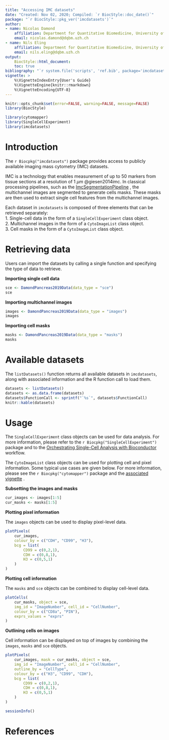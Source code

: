 ```yaml
---
title: "Accessing IMC datasets"
date: "Created: Nov 02, 2020; Compiled: `r BiocStyle::doc_date()`"
package: "`r BiocStyle::pkg_ver('imcdatasets')`"
author:
- name: Nicolas Damond
    affiliation: Department for Quantitative Biomedicine, University of Zurich
    email: nicolas.damond@dqbm.uzh.ch
- name: Nils Eling
    affiliation: Department for Quantitative Biomedicine, University of Zurich
    email: nils.eling@dqbm.uzh.ch
output:
    BiocStyle::html_document:
    toc: true
bibliography: "`r system.file('scripts', 'ref.bib', package='imcdatasets')`"
vignette: >
    %\VignetteIndexEntry{User's Guide}
    %\VignetteEngine{knitr::rmarkdown}
    %\VignetteEncoding{UTF-8}
---
```


```r
knitr::opts_chunk$set(error=FALSE, warning=FALSE, message=FALSE)
library(BiocStyle)
```

```r
library(cytomapper)
library(SingleCellExperiment)
library(imcdatasets)
```

# Introduction

The `r Biocpkg("imcdatasets")` package provides access to publicly available
imaging mass cytometry (IMC) datasets.

IMC is a technology that enables measurement of up to 50 markers from tissue 
sections at a resolution of 1 $\mu m$ @giesen2014imc. In classical processing 
pipelines, such as the [ImcSegmentationPipeline](https://github.com/BodenmillerGroup/ImcSegmentationPipeline)
, the multichannel images are segmented to generate cells masks. These masks are
then used to extract single cell features from the multichannel images.  

Each dataset in `imcdatasets` is composed of three elements that can be 
retrieved separately:  
1. Single-cell data in the form of a `SingleCellExperiment` class object.  
2. Multichannel images in the form of a `CytoImageList` class object.  
3. Cell masks in the form of a `CytoImageList` class object.  

# Retrieving data

Users can import the datasets by calling a single function and specifying the 
type of data to retrieve.  

**Importing single cell data**

```r
sce <- DamondPancreas2019Data(data_type = "sce")
sce
```

**Importing multichannel images**

```r
images <- DamondPancreas2019Data(data_type = "images")
images
```

**Importing cell masks**

```r
masks <- DamondPancreas2019Data(data_type = "masks")
masks
```

# Available datasets

The `listDatasets()` function returns all available datasets in `imcdatasets`, 
along with associated information and the R function call to load them.

```r
datasets <- listDatasets()
datasets <- as.data.frame(datasets)
datasets$FunctionCall <- sprintf("`%s`", datasets$FunctionCall)
knitr::kable(datasets)
```

# Usage

The `SingleCellExperiment` class objects can be used for data analysis. For more
information, please refer to the `r Biocpkg("SingleCellExperiment")` package 
and to the [Orchestrating Single-Cell Analysis with Bioconductor](http://bioconductor.org/books/release/OSCA/)
workflow.  

The `CytoImageList` class objects can be used for plotting cell and pixel 
information. Some typical use cases are given below. For more information, 
please see the `r Biocpkg("cytomapper")` package and the
[associated vignette](https://www.bioconductor.org/packages/devel/bioc/vignettes/cytomapper/inst/doc/cytomapper.html)
.  

**Subsetting the images and masks**

```r
cur_images <- images[1:5]
cur_masks <- masks[1:5]
```

**Plotting pixel information**  

The `images` objects can be used to display pixel-level data.

```r
plotPixels(
    cur_images,
    colour_by = c("CDH", "CD99", "H3"),
    bcg = list(
        CD99 = c(0,2,1),
        CDH = c(0,8,1),
        H3 = c(0,5,1)
    )
)
```

**Plotting cell information**  

The `masks` and `sce` objects can be combined to display cell-level data.

```r
plotCells(
    cur_masks, object = sce,
    img_id = "ImageNumber", cell_id = "CellNumber",
    colour_by = c("CD8a", "PIN"),
    exprs_values = "exprs"
)
```

**Outlining cells on images**  

Cell information can be displayed on top of images by combining the `images`, 
`masks` and `sce` objects.

```r
plotPixels(
    cur_images, mask = cur_masks, object = sce,
    img_id = "ImageNumber", cell_id = "CellNumber",
    outline_by = "CellType",
    colour_by = c("H3", "CD99", "CDH"),
    bcg = list(
        CD99 = c(0,2,1),
        CDH = c(0,8,1),
        H3 = c(0,5,1)
    )
)
```

```r
sessionInfo()
```

# References